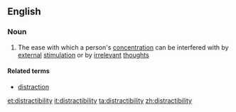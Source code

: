 ==English==

===Noun===
{{en-noun|-}}

# The ease with which a person's [[concentration]] can be interfered with by [[external]] [[stimulation]] or by [[irrelevant]] [[thought]]s

====Related terms====
*[[distraction]]

[[et:distractibility]]
[[it:distractibility]]
[[ta:distractibility]]
[[zh:distractibility]]